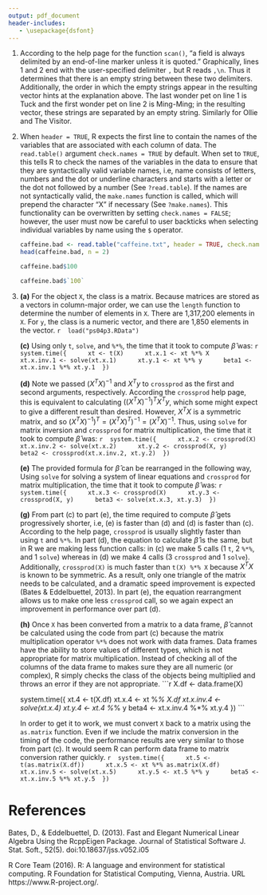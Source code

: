 ```yaml
---
output: pdf_document
header-includes:
   - \usepackage{dsfont}
---
```

\begin{flushright}
Jennifer Chu, Samnang Tep, Ryan Quigley \\
Section 2 \\
Group C \\
MATH 267A
\end{flushright}
\begin{center}
Problem Set 4
\end{center}

1. According to the help page for the function `scan()`, "a field is always delimited by an end-of-line marker unless it is quoted." Graphically, lines 1 and 2 end with the user-specified delimiter `,` but R reads `,\n`. Thus it determines that there is an empty string between these two delimiters. Additionally, the order in which the empty strings appear in the resulting vector hints at the explanation above. The last wonder pet on line 1 is Tuck and the first wonder pet on line 2 is Ming-Ming; in the resulting vector, these strings are separated by an empty string. Similarly for Ollie and The Visitor.  

2. When `header = TRUE`, R expects the first line to contain the names of the variables that are associated with each column of data. The `read.table()` argument `check.names = TRUE` by default. When set to `TRUE`, this tells R to check the names of the variables in the data to ensure that they are syntactically valid variable names, i.e, name consists of letters, numbers and the dot or underline characters and starts with a letter or the dot not followed by a number (See `?read.table`). If the names are not syntactically valid, the `make.names` function is called, which will prepend the character "X" if necessary (See `?make.names`). This functionality can be overwritten by setting `check.names = FALSE`; however, the user must now be careful to user backticks when selecting individual variables by name using the `$` operator.

    ```r
    caffeine.bad <- read.table("caffeine.txt", header = TRUE, check.names = FALSE)
    head(caffeine.bad, n = 2)
    ```
    
    ```r
    caffeine.bad$100
    ```
    
    ```r
    caffeine.bad$`100`
    ```

3. 

    **(a\)**  For the object `X`, the class is a matrix. Because matrices are stored as a vectors in column-major order, we can use the `length` function to determine the number of elements in `X`. There are 1,317,200 elements in `X`. For `y`, the class is a numeric vector, and there are 1,850 elements in the vector.
    ```r
    load("ps04p3.RData")
    ```

    **(c\)**  Using only `t`, `solve`, and `%*%`, the time that it took to compute $\hat{\beta}$ was:
    ```r
    system.time({
    	xt <- t(X)
    	xt.x.1 <- xt %*% X
    	xt.x.inv.1 <- solve(xt.x.1)
    	xt.y.1 <- xt %*% y
    	beta1 <- xt.x.inv.1 %*% xt.y.1
    })
    ```

    **(d\)**  Note we passed $(X^TX)^{-1}$ and $X^Ty$ to `crossprod` as the first and second arguments, respectively. According the `crossprod` help page, this is equivalent to calculating $((X^TX)^{-1})^T X^Ty$, which some might expect to give a different result than desired. However, $X^TX$ is a symmetric matrix, and so $(X^TX)^{-1})^T = (X^TX)^T)^{-1} = (X^TX)^{-1}$. Thus, using `solve` for matrix inversion and `crossprod` for matrix multiplication, the time that it took to compute $\hat{\beta}$ was:
    ```r
    system.time({
    	xt.x.2 <- crossprod(X)
    	xt.x.inv.2 <- solve(xt.x.2)
    	xt.y.2 <- crossprod(X, y)
    	beta2 <- crossprod(xt.x.inv.2, xt.y.2)
    })
    ```

    **(e\)**  The provided formula for $\hat{\beta}$ can be rearranged in the following way,
    \begin{align*}
    \hat{\beta} & = (X^T X)^{-1} X^T y \\
    (X^T X) \hat{\beta} & = (X^T X)(X^T X)^{-1} X^T y \\
    (X^T X) \hat{\beta} & = I X^T y \\
    (X^T X) \hat{\beta} & = X^T y 
    \end{align*}
    Using `solve` for solving a system of linear equations and `crossprod` for matrix multiplication, the time that it took to compute $\hat{\beta}$ was:
    ```r
    system.time({
    	xt.x.3 <- crossprod(X)
    	xt.y.3 <- crossprod(X, y)
    	beta3 <- solve(xt.x.3, xt.y.3)
    })
    ```

    **(g\)**  From part (c) to part (e), the time required to compute $\hat{\beta}$ gets progressively shorter, i.e, (e) is faster than (d) and (d) is faster than (c). According to the help page, `crossprod` is usually slightly faster than using `t` and `%*%`. In part (d), the equation to calculate $\hat{\beta}$ is the same, but in R we are making less function calls: in (c) we make 5 calls (1 `t`, 2 `%*%`, and 1 `solve`) whereas in (d) we make 4 calls (3 `crossprod` and 1 `solve`). Additionally, `crossprod(X)` is much faster than `t(X) %*% X` because $X^TX$ is known to be symmetric. As a result, only one triangle of the matrix needs to be calculated, and a dramatic speed improvement is expected (Bates & Eddelbuettel, 2013). In part (e), the equation rearrangment allows us to make one less `crossprod` call, so we again expect an improvement in performance over part (d).

    **(h\)** Once `X` has been converted from a matrix to a data frame, $\hat{\beta}$ cannot be calculated using the code from part (c) because the matrix multiplication operator `%*%` does not work with data frames. Data frames have the ability to store values of different types, which is not appropriate for matrix multiplication. Instead of checking all of the columns of the data frame to makes sure they are all numeric (or complex), R simply checks the class of the objects being multiplied and throws an error if they are not appropriate.
    ```r
    X.df <- data.frame(X)
    
    system.time({
    	xt.4 <- t(X.df)
    	xt.x.4 <- xt %*% X.df
    	xt.x.inv.4 <- solve(xt.x.4)
    	xt.y.4 <- xt.4 %*% y
    	beta4 <- xt.x.inv.4 %*% xt.y.4
    })
    ```
    
    In order to get it to work, we must convert `X` back to a matrix using the `as.matrix` function. Even if we include the matrix conversion in the timing of the code, the performance results are very similar to those from part (c). It would seem R can perform data frame to matrix conversion rather quickly.
    ```r
    system.time({
    	xt.5 <- t(as.matrix(X.df))
    	xt.x.5 <- xt %*% as.matrix(X.df)
    	xt.x.inv.5 <- solve(xt.x.5)
    	xt.y.5 <- xt.5 %*% y
    	beta5 <- xt.x.inv.5 %*% xt.y.5
    })
    ```

# References
Bates, D., & Eddelbuettel, D. (2013). Fast and Elegant Numerical Linear Algebra Using the RcppEigen Package.
  Journal of Statistical Software J. Stat. Soft., 52(5). doi:10.18637/jss.v052.i05

R Core Team (2016). R: A language and environment for statistical
  computing. R Foundation for Statistical Computing, Vienna, Austria.
  URL https://www.R-project.org/.